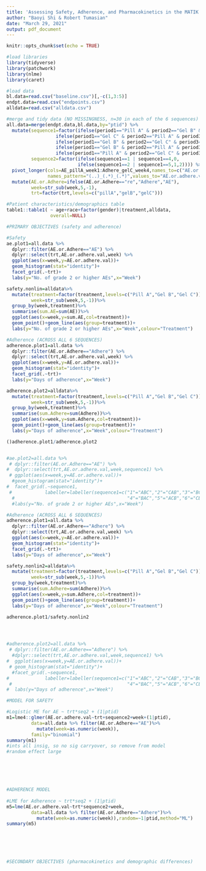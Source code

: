 ```yaml
---
title: 'Assessing Safety, Adherence, and Pharmacokinetics in the MATIK Trial'
author: "Baoyi Shi & Robert Tumasian"
date: "March 29, 2021"
output: pdf_document
---
```


```r
knitr::opts_chunk$set(echo = TRUE)

#load libraries
library(tidyverse)
library(patchwork)
library(nlme)
library(caret)

#load data
bl.data=read.csv("baseline.csv")[,-c(1,3:5)]
endpt.data=read.csv("endpoints.csv")
alldata=read.csv("alldata.csv")
```

```r
#merge and tidy data (NO MISSINGNESS, n=30 in each of the 6 sequences)
all.data=merge(endpt.data,bl.data,by="ptid") %>%
  mutate(sequence1=factor(ifelse(period1=="Pill A" & period2=="Gel B" & period3=="Gel C",1,
                  ifelse(period1=="Gel C" & period2=="Pill A" & period3=="Gel B",2,
                  ifelse(period1=="Gel B" & period2=="Gel C" & period3=="Pill A",3,
                  ifelse(period1=="Gel B" & period2=="Pill A" & period3=="Gel C",4,
                  ifelse(period1=="Pill A" & period2=="Gel C" & period3=="Gel B",5,6)))))),
         sequence2=factor(ifelse(sequence1==1 | sequence1==4,0,
                          ifelse(sequence1==2 | sequence1==5,1,2)))) %>%
  pivot_longer(cols=AE_pillA_week1:Adhere_gelC_week4,names_to=c("AE.or.Adhere","trt","week"),
               names_pattern="(..)_(.*)_(.*)",values_to="AE.or.adhere.val") %>%
  mutate(AE.or.Adhere=ifelse(AE.or.Adhere=="re","Adhere","AE"),
         week=str_sub(week,5,-1),
         trt=factor(trt,levels=c("pillA","gelB","gelC")))
```

```r
#Patient characteristics/demographics table
table1::table1( ~ age+race+factor(gender)|treatment,alldata,
                overall=NULL)
```

```r
#PRIMARY OBJECTIVES (safety and adherence)

#Safety
ae.plot1=all.data %>%
  dplyr::filter(AE.or.Adhere=="AE") %>%
  dplyr::select(trt,AE.or.adhere.val,week) %>%
  ggplot(aes(x=week,y=AE.or.adhere.val))+
  geom_histogram(stat="identity")+
  facet_grid(.~trt)+
  labs(y="No. of grade 2 or higher AEs",x="Week")

safety.nonlin=alldata%>%
  mutate(treatment=factor(treatment,levels=c("Pill A","Gel B","Gel C")),
         week=str_sub(week,5,-1))%>%
  group_by(week,treatment)%>%
  summarise(sum.AE=sum(AE))%>%
  ggplot(aes(x=week,y=sum.AE,col=treatment))+
  geom_point()+geom_line(aes(group=treatment))+
  labs(y="No. of grade 2 or higher AEs",x="Week",colour="Treatment")

#Adherence (ACROSS ALL 6 SEQUENCES)
adherence.plot1=all.data %>%
  dplyr::filter(AE.or.Adhere=="Adhere") %>%
  dplyr::select(trt,AE.or.adhere.val,week) %>%
  ggplot(aes(x=week,y=AE.or.adhere.val))+
  geom_histogram(stat="identity")+
  facet_grid(.~trt)+
  labs(y="Days of adherence",x="Week")

adherence.plot2=alldata%>%
  mutate(treatment=factor(treatment,levels=c("Pill A","Gel B","Gel C")),
         week=str_sub(week,5,-1))%>%
  group_by(week,treatment)%>%
  summarise(sum.Adhere=sum(Adhere))%>%
  ggplot(aes(x=week,y=sum.Adhere,col=treatment))+
  geom_point()+geom_line(aes(group=treatment))+
  labs(y="Days of adherence",x="Week",colour="Treatment")

()adherence.plot1/adherence.plot2


#ae.plot2=all.data %>%
 # dplyr::filter(AE.or.Adhere=="AE") %>%
#  dplyr::select(trt,AE.or.adhere.val,week,sequence1) %>%
 # ggplot(aes(x=week,y=AE.or.adhere.val))+
  #geom_histogram(stat="identity")+
#  facet_grid(.~sequence1,
 #            labeller=labeller(sequence1=c("1"="ABC","2"="CAB","3"="BCA",
  #                                         "4"="BAC","5"="ACB","6"="CBA")))+
  #labs(y="No. of grade 2 or higher AEs",x="Week")
```

```r

#Adherence (ACROSS ALL 6 SEQUENCES)
adherence.plot1=all.data %>%
  dplyr::filter(AE.or.Adhere=="Adhere") %>%
  dplyr::select(trt,AE.or.adhere.val,week) %>%
  ggplot(aes(x=week,y=AE.or.adhere.val))+
  geom_histogram(stat="identity")+
  facet_grid(.~trt)+
  labs(y="Days of adherence",x="Week")

safety.nonlin2=alldata%>%
  mutate(treatment=factor(treatment,levels=c("Pill A","Gel B","Gel C")),
         week=str_sub(week,5,-1))%>%
  group_by(week,treatment)%>%
  summarise(sum.Adhere=sum(Adhere))%>%
  ggplot(aes(x=week,y=sum.Adhere,col=treatment))+
  geom_point()+geom_line(aes(group=treatment))+
  labs(y="Days of adherence",x="Week",colour="Treatment")

adherence.plot1/safety.nonlin2




#adherence.plot2=all.data %>%
 # dplyr::filter(AE.or.Adhere=="Adhere") %>%
  #dplyr::select(trt,AE.or.adhere.val,week,sequence1) %>%
#  ggplot(aes(x=week,y=AE.or.adhere.val))+
 # geom_histogram(stat="identity")+
  #facet_grid(.~sequence1,
#             labeller=labeller(sequence1=c("1"="ABC","2"="CAB","3"="BCA",
 #                                          "4"="BAC","5"="ACB","6"="CBA")))+
#  labs(y="Days of adherence",x="Week")
```


```r
#MODEL FOR SAFETY

#Logistic ME for AE ~ trt*seq2 + (1|ptid)
m1=lme4::glmer(AE.or.adhere.val~trt+sequence2+week+(1|ptid),
         data=all.data %>% filter(AE.or.Adhere=="AE")%>%
           mutate(week=as.numeric(week)),
         family="binomial")
summary(m1)
#ints all insig, so no sig carryover, so remove from model
#random effect large






#ADHERENCE MODEL 
  
#LME for Adherence ~ trt*seq2 + (1|ptid)
m5=lme(AE.or.adhere.val~trt*sequence2+week,
         data=all.data %>% filter(AE.or.Adhere=="Adhere")%>%
           mutate(week=as.numeric(week)),random=~1|ptid,method="ML")
summary(m5)







```


```r
#SECONDARY OBJECTIVES (pharmacokinetics and demographic differences)

```

